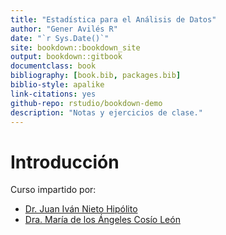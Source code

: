```yaml
--- 
title: "Estadística para el Análisis de Datos"
author: "Gener Avilés R"
date: "`r Sys.Date()`"
site: bookdown::bookdown_site
output: bookdown::gitbook
documentclass: book
bibliography: [book.bib, packages.bib]
biblio-style: apalike
link-citations: yes
github-repo: rstudio/bookdown-demo
description: "Notas y ejercicios de clase."
---
```


# Introducción

Curso impartido por:

  - [Dr. Juan Iván Nieto Hipólito](https://www.researchgate.net/profile/Juan_Nieto6)
  - [Dra. María de los Ángeles Cosío León](https://www.researchgate.net/profile/Maria_Cosio_Leon)

